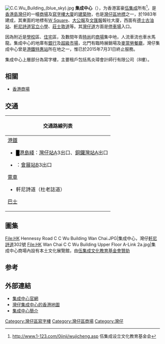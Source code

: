 {{coord|22.27785|114.17784|display=title}}
[[File:C.C.Wu_Building_(blue_sky).jpg|thumb]]
'''集成中心'''（{{lang-en|'''C.C.Wu Building'''}}），为香港富豪[[伍集成|伍集成]]所有<ref>http://www.1-123.com/0jinji/wujicheng.asp {{Wayback|url=http://www.1-123.com/0jinji/wujicheng.asp |date=20200623042350 }} 伍集成设立文化教育基金会</ref>，是[[香港島|香港島]][[灣仔|灣仔]]的一幢[[商場|商場]]及[[寫字樓|寫字樓]][[大廈|大廈]]的[[建築物|建築物]]，也是[[灣仔區|灣仔區]][[地標|地標]]之一，於1983年建成，其東面的地標有[[W_Square|W Square]]、[[大公報|大公報]]及[[文汇报_(香港)|文匯報]]報社大廈，西面有[[加德士|德士古]][[油站|油站]]、[[軒尼詩道官立小學|軒尼詩道官立小學]]、[[莊士敦道|莊士敦道]]等。其[[灣仔道|灣仔道]]方面是[[停車場|停車場]]入口。

因為附近是[[學校|學校]]區、[[住宅|住宅]]區，及數間年青[[時尚|時尚]]的[[商場|商場]]集中地，人流車流也車水馬龍。集成中心的地庫有[[銀行|銀行]]及[[超級市場|超級市場]]，北門有臨時展銷場及[[麥當勞餐廳|麥當勞餐廳]]，灣仔集成中心曾是[[港鐵特惠站|港鐵特惠站]]所在地之一，惟已於2015年7月31日終止服務。

集成中心上層部分為寫字樓，主要租戶包括馬炎璋會計師行有限公司（8樓）。

==相關==
* [[香港商場|香港商場]]

==交通==
{| class="mw-collapsible mw-collapsed wikitable" style="background:white; margin: 0 auto; width: auto;" 
! 交通路線列表
|-
|
;[[港鐵|港鐵]]
*<font color="{{港島綫色彩}}">█</font>[[港島綫|港島綫]]：[[灣仔站|灣仔站]]A3出口、[[銅鑼灣站|銅鑼灣站]]A出口
*{{港鐵路線標誌|EAL}}：[[會展站|會展站]]B3出口
;[[香港電車|電車]]
*軒尼詩道（杜老誌道）
;[[香港巴士|巴士]]
{{港島巴士簡單列表|1|2A|2X|5B|5X|8|8P|11|23|23B|25|25A|26|37A|37B|37X|75|90|97|789|N8|N8P|N8X|N90}}
{{過海隧道巴士簡單列表|101|103|111|111P|115|182|182X|601|601P|603|603A|603P|619|619X|673|680|680A|680B|680P|680X|681|681P|690|914|930B|930X|936|936A|948|948A|948B|948P|948X|960C|960P|960S|961P|961S|962|962B|962P|962S|962X|967X|968|968A|969|969P|985|985A|985B|N121|N182|N368|N619|N680|N691|N930|N962|N969}}
{{大嶼山巴士簡單列表|A11|E11|E11A|E11B|N11|NA11}}
|}

==圖集==
<gallery>
File:HK Hennessy Road C C Wu Building Wan Chai.JPG|集成中心，灣仔[[軒尼詩道|軒尼詩道]]302號
File:HK Wan Chai C C Wu Building Upper Floor A-Link 2a.jpg|集成中心商場內設有本土文化展覽館，由[[伍集成|伍集成]][[文化教育基金會|文化教育基金會]][[贊助|贊助]]
</gallery>

==参考==
{{reflist}}

==外部連結==
{{commonscat|C C Wu Building}}
* [http://www.ccwu.com.hk/tc/index 集成中心官網] {{Wayback|url=http://www.ccwu.com.hk/tc/index |date=20200216180221 }}
* [http://www.centamap.com/gc/centamaplocation.aspx?x=836358&y=815459&sx=836358.296&sy=815459.04&z=3 灣仔集成中心的香港地圖] {{Wayback|url=http://www.centamap.com/gc/centamaplocation.aspx?x=836358&y=815459&sx=836358.296&sy=815459.04&z=3 |date=20081009022519 }}
* [https://web.archive.org/web/20081108153144/http://www.optative.com.hk/ccwu/ccwu.htm 集成中心簡介]

[[Category:灣仔區寫字樓|Category:灣仔區寫字樓]]
[[Category:灣仔區商場|Category:灣仔區商場]]
[[Category:灣仔|Category:灣仔]]
